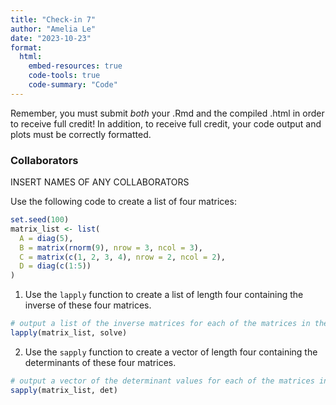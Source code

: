 ```yaml
---
title: "Check-in 7"
author: "Amelia Le"
date: "2023-10-23"
format: 
  html:
    embed-resources: true
    code-tools: true
    code-summary: "Code"
---
```


Remember, you must submit *both* your .Rmd and the compiled .html in order to receive full credit! In addition, to receive full credit, your code output and plots must be correctly formatted.

### Collaborators

INSERT NAMES OF ANY COLLABORATORS

Use the following code to create a list of four matrices:

```r
set.seed(100)
matrix_list <- list(
  A = diag(5),
  B = matrix(rnorm(9), nrow = 3, ncol = 3),
  C = matrix(c(1, 2, 3, 4), nrow = 2, ncol = 2),
  D = diag(c(1:5))
)
```

1. Use the `lapply` function to create a list of length four containing the inverse of these four matrices.

```r
# output a list of the inverse matrices for each of the matrices in the matrix_list
lapply(matrix_list, solve)
```

2. Use the `sapply` function to create a vector of length four containing the determinants of these four matrices.
```r
# output a vector of the determinant values for each of the matrices in the matrix_list
sapply(matrix_list, det)
```